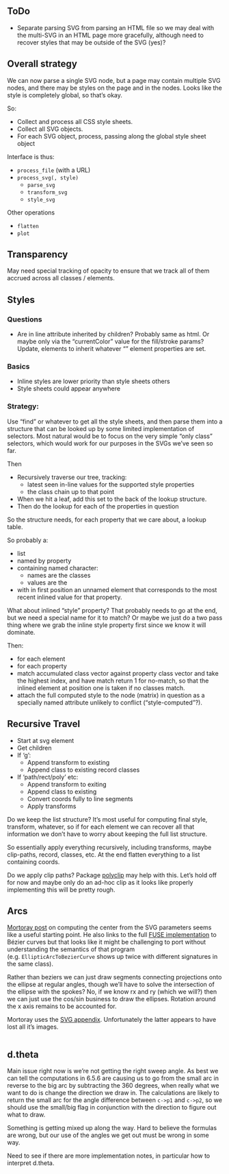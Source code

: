 
## ToDo

* Separate parsing SVG from parsing an HTML file so we may deal with the
  multi-SVG in an HTML page more gracefully, although need to recover styles
  that may be outside of the SVG (yes)?

## Overall strategy

We can now parse a single SVG node, but a page may contain multiple SVG nodes,
and there may be styles on the page and in the nodes.  Looks like the style is
completely global, so that's okay.

So:

* Collect and process all CSS style sheets.
* Collect all SVG objects.
* For each SVG object, process, passing along the global style sheet object

Interface is thus:

* `process_file` (with a URL)
* `process_svg(, style)`
    * `parse_svg`
    * `transform_svg`
    * `style_svg`

Other operations

* `flatten`
* `plot`

## Transparency

May need special tracking of opacity to ensure that we track all of them accrued
across all classes / elements.

## Styles

### Questions

* Are in line attribute inherited by children?  Probably same as html.  Or maybe
  only via the "currentColor" value for the fill/stroke params?  Update,
  elements to inherit whatever "<g>" element properties are set.

### Basics

* Inline styles are lower priority than style sheets others
* Style sheets could appear anywhere

### Strategy:

Use "find" or whatever to get all the style sheets, and then parse them into a
structure that can be looked up by some limited implementation of selectors.
Most natural would be to focus on the very simple "only class" selectors, which
would work for our purposes in the SVGs we've seen so far.

Then

* Recursively traverse our tree, tracking:
    * latest seen in-line values for the supported style properties
    * the class chain up to that point
* When we hit a leaf, add this set to the back of the lookup structure.
* Then do the lookup for each of the properties in question

So the structure needs, for each property that we care about, a lookup table.

So probably a:

* list
* named by property
* containing named character:
    * names are the classes
    * values are the 
* with in first position an unnamed element that corresponds to the most recent
  inlined value for that property.

What about inlined "style" property?  That probably needs to go at the end, but
we need a special name for it to match?  Or maybe we just do a two pass thing
where we grab the inline style property first since we know it will dominate.

Then:

* for each element
* for each property
* match accumulated class vector against property class vector and take the
  highest index, and have match return 1 for no-match, so that the inlined
  element at position one is taken if no classes match.
* attach the full computed style to the node (matrix) in question as a specially
  named attribute unlikely to conflict ("style-computed"?).




## Recursive Travel

* Start at svg element
* Get children
* If 'g':
    * Append transform to existing
    * Append class to existing record classes
* If 'path/rect/poly' etc:
    * Append transform to exiting
    * Append class to existing
    * Convert coords fully to line segments
    * Apply transforms

Do we keep the list structure?  It's most useful for computing final style,
transform, whatever, so if for each element we can recover all that information
we don't have to worry about keeping the full list structure.

So essentially apply everything recursively, including transforms, maybe
clip-paths, record, classes, etc.  At the end flatten everything to a list
containing coords.

Do we apply clip paths?  Package [polyclip][4] may help with this.  Let's hold
off for now and maybe only do an ad-hoc clip as it looks like properly
implementing this will be pretty rough.

[4]: https://github.com/baddstats/polyclip

## Arcs

[Mortoray post][1] on computing the center from the SVG parameters seems like a
useful starting point.  He also links to the full [FUSE implementation][2] to
Bézier curves but that looks like it might be challenging to port without
understanding the semantics of that program (e.g. `EllipticArcToBezierCurve`
shows up twice with different signatures in the same class).

[1]: https://mortoray.com/2017/02/16/rendering-an-svg-elliptical-arc-as-bezier-curves/
[2]: https://github.com/fuse-open/fuselibs/blob/ee4df9deacb400211bcc30bbd11cfa6ccf787888/Source/Fuse.Drawing.Surface/SurfaceUtil.uno

Rather than beziers we can just draw segments connecting projections onto the
ellipse at regular angles, though we'll have to solve the intersection of the
ellipse with the spokes?  No, if we know rx and ry (which we will?) then we can
just use the cos/sin business to draw the ellipses.  Rotation around the x axis
remains to be accounted for.

Mortoray uses the [SVG appendix][3].  Unfortunately the latter appears to have
lost all it's images.

[3]: https://www.w3.org/Graphics/SVG/1.1/implnote.html#ArcImplementationNotes

```
```

## d.theta

Main issue right now is we're not getting the right sweep angle.  As best we can
tell the computations in 6.5.6 are causing us to go from the small arc in
reverse to the big arc by subtracting the 360 degrees, when really what we want
to do is change the direction we draw in.  The calculations are likely to return
the small arc for the angle difference between `c->p1` and `c->p2`, so we should
use the small/big flag in conjunction with the direction to figure out what to
draw.

Something is getting mixed up along the way.  Hard to believe the formulas are
wrong, but our use of the angles we get out must be wrong in some way.

Need to see if there are more implementation notes, in particular how to
interpret d.theta.

